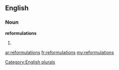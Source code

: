 ==English==

===Noun===
'''reformulations'''

# {{plural of|[[reformulation]]}}

[[Category:English plurals]]

[[ar:reformulations]]
[[fr:reformulations]]
[[my:reformulations]]